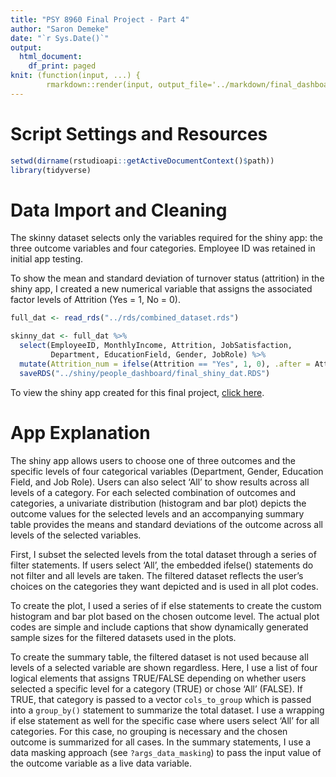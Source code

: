 ```yaml
---
title: "PSY 8960 Final Project - Part 4"
author: "Saron Demeke"
date: "`r Sys.Date()`"
output: 
  html_document:
    df_print: paged
knit: (function(input, ...) { 
        rmarkdown::render(input, output_file='../markdown/final_dashboard.html') })
---
```

  
# Script Settings and Resources
```r
setwd(dirname(rstudioapi::getActiveDocumentContext()$path))
library(tidyverse)
```  
  

# Data Import and Cleaning

The skinny dataset selects only the variables required for the shiny app: the three outcome variables and four categories. Employee ID was retained in initial app testing.

To show the mean and standard deviation of turnover status (attrition) in the shiny app, I created a new numerical variable that assigns the associated factor levels of Attrition (Yes = 1, No = 0). 
```r
full_dat <- read_rds("../rds/combined_dataset.rds")

skinny_dat <- full_dat %>% 
  select(EmployeeID, MonthlyIncome, Attrition, JobSatisfaction,
         Department, EducationField, Gender, JobRole) %>% 
  mutate(Attrition_num = ifelse(Attrition == "Yes", 1, 0), .after = Attrition) %>% 
  saveRDS("../shiny/people_dashboard/final_shiny_dat.RDS")
```


To view the shiny app created for this final project, [click here](https://sdemeke.shinyapps.io/people_dashboard/).


# App Explanation

The shiny app allows users to choose one of three outcomes and the specific levels of four categorical variables (Department, Gender, Education Field, and Job Role). Users can also select 'All' to show results across all levels of a category. For each selected combination of outcomes and categories, a univariate distribution (histogram and bar plot) depicts the outcome values for the selected levels and an accompanying summary table provides the means and standard deviations of the outcome across all levels of the selected variables.

First, I subset the selected levels from the total dataset through a series of filter statements. If users select 'All', the embedded ifelse() statements do not filter and all levels are taken. The filtered dataset reflects the user's choices on the categories they want depicted and is used in all plot codes.

To create the plot, I used a series of if else statements to create the custom histogram and bar plot based on the chosen outcome level. The actual plot codes are simple and include captions that show dynamically generated sample sizes for the filtered datasets used in the plots.

To create the summary table, the filtered dataset is not used because all levels of a selected variable are shown regardless. Here, I use a list of four logical elements that assigns TRUE/FALSE depending on whether users selected a specific level for a category (TRUE) or chose 'All' (FALSE). If TRUE, that category is passed to a vector `cols_to_group` which is passed into a `group_by()` statement to summarize the total dataset. I use a wrapping if else statement as well for the specific case where users select 'All' for all categories. For this case, no grouping is necessary and the chosen outcome is summarized for all cases. In the summary statements, I use a data masking approach (see `?args_data_masking`) to pass the input value of the outcome variable as a live data variable. 





